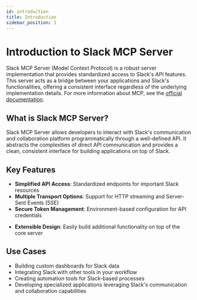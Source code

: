 ```yaml
---
id: introduction
title: Introduction
sidebar_position: 1
---
```


# Introduction to Slack MCP Server

Slack MCP Server (Model Context Protocol) is a robust server implementation that provides standardized access to Slack's API features. This server acts as a bridge between your applications and Slack's functionalities, offering a consistent interface regardless of the underlying implementation details. For more information about MCP, see the [official documentation](https://modelcontextprotocol.io/docs/getting-started/intro).

## What is Slack MCP Server?

Slack MCP Server allows developers to interact with Slack's communication and collaboration platform programmatically through a well-defined API. It abstracts the complexities of direct API communication and provides a clean, consistent interface for building applications on top of Slack.

## Key Features

- **Simplified API Access**: Standardized endpoints for important Slack resources
- **Multiple Transport Options**: Support for HTTP streaming and Server-Sent Events (SSE)
- **Secure Token Management**: Environment-based configuration for API credentials

[//]: # (- **Comprehensive Resource Coverage**: Access to Workspaces, Channels, Messages, and Users)

- **Extensible Design**: Easily build additional functionality on top of the core server

## Use Cases

- Building custom dashboards for Slack data
- Integrating Slack with other tools in your workflow
- Creating automation tools for Slack-based processes
- Developing specialized applications leveraging Slack's communication and collaboration capabilities
